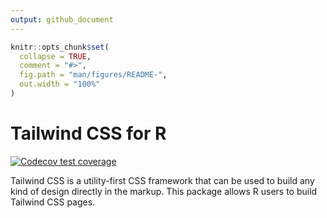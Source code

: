 ```yaml
---
output: github_document
---
```


<!-- README.md is generated from README.Rmd. Please edit that file -->

```r
knitr::opts_chunk$set(
  collapse = TRUE,
  comment = "#>",
  fig.path = "man/figures/README-",
  out.width = "100%"
)
```

# Tailwind CSS for R

<!-- badges: start -->
[![Codecov test coverage](https://codecov.io/gh/tjpalanca/tailwind.R/branch/master/graph/badge.svg)](https://codecov.io/gh/tjpalanca/tailwind.R?branch=master)
<!-- badges: end -->

Tailwind CSS is a utility-first CSS framework that can be used to build any 
kind of design directly in the markup. This package allows R users to build 
Tailwind CSS pages.

